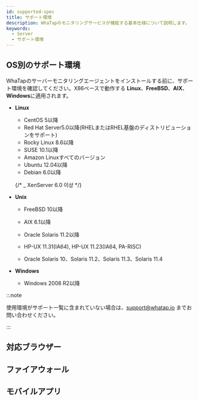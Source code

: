 ```yaml
---
id: supported-spec
title: サポート環境
description: WhaTapのモニタリングサービスが機能する基本仕様について説明します。
keywords:
  - Server
  - サポート環境
---
```


## OS別のサポート環境

WhaTapのサーバーモニタリングエージェントをインストールする前に、サポート環境を確認してください。X86ベースで動作する **Linux**、**FreeBSD**、**AIX**、**Windows**に適用されます。

- **Linux**

  - CentOS 5以降
  - Red Hat Server5.0以降(RHELまたはRHEL基盤のディストリビューションをサポート)
  - Rocky Linux 8.6以降
  - SUSE 10.1以降
  - Amazon Linuxすべてのバージョン 
  - Ubuntu 12.04以降
  - Debian 6.0以降

  {/* _ XenServer 6.0 이상 */}

- **Unix**

  - FreeBSD 10以降

  - AIX 6.1以降

  - Oracle Solaris 11.2以降

  - HP-UX 11.31(IA64), HP-UX 11.23(IA64, PA-RISC)

  - Oracle Solaris 10、Solaris 11.2、Solaris 11.3、Solaris 11.4

- **Windows**

  - Windows 2008 R2以降

:::note

使用環境がサポート一覧に含まれていない場合は、support@whatap.io までお問い合わせください。

:::

## 対応ブラウザー


<Supportedbrowser />

## ファイアウォール


<Proxy />

## モバイルアプリ


<Mobileapp />
